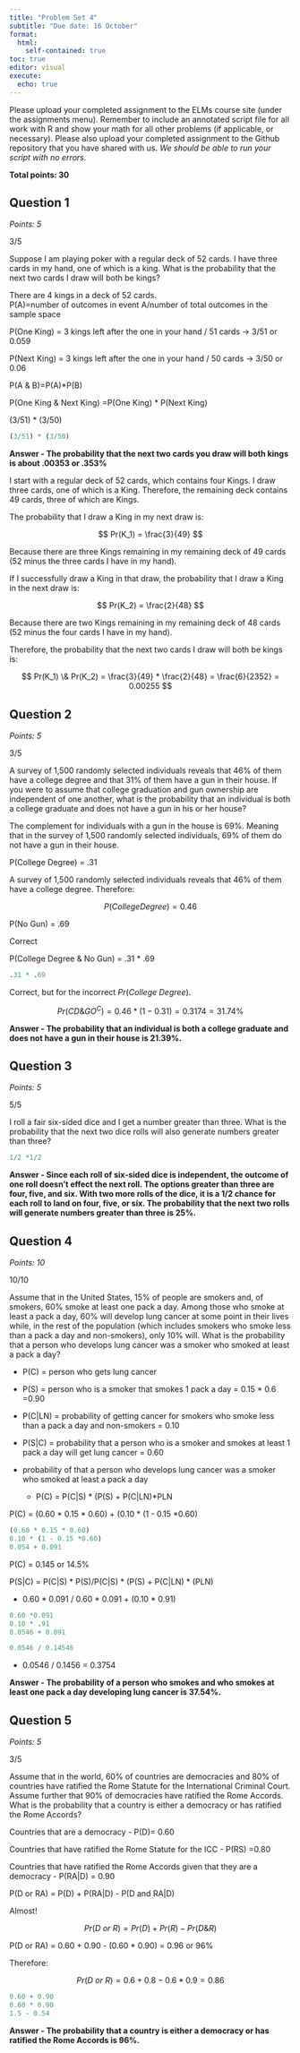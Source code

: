 ```yaml
---
title: "Problem Set 4"
subtitle: "Due date: 16 October"
format: 
  html:
    self-contained: true
toc: true
editor: visual
execute: 
  echo: true
---
```


Please upload your completed assignment to the ELMs course site (under the assignments menu). Remember to include an annotated script file for all work with R and show your math for all other problems (if applicable, or necessary). Please also upload your completed assignment to the Github repository that you have shared with us. *We should be able to run your script with no errors.*

**Total points: 30**

## Question 1

*Points: 5*

::: {.callout-tip title="HG comments"}
3/5
:::

Suppose I am playing poker with a regular deck of 52 cards. I have three cards in my hand, one of which is a king. What is the probability that the next two cards I draw will both be kings?

There are 4 kings in a deck of 52 cards.\
P(A)=number of outcomes in event A/number of total outcomes in the sample space

P(One King) = 3 kings left after the one in your hand / 51 cards -\> 3/51 or 0.059

P(Next King) = 3 kings left after the one in your hand / 50 cards -\> 3/50 or 0.06

P(A & B)=P(A)\*P(B)

P(One King & Next King) =P(One King) \* P(Next King)

(3/51) \* (3/50)

```r
(3/51) * (3/50)
```

**Answer - The probability that the next two cards you draw will both kings is about .00353 or .353%**

::: {.callout-tip title="HG comments"}
I start with a regular deck of 52 cards, which contains four Kings. I draw three cards, one of which is a King. Therefore, the remaining deck contains 49 cards, three of which are Kings.

The probability that I draw a King in my next draw is:

$$
Pr(K_1) = \frac{3}{49}
$$

Because there are three Kings remaining in my remaining deck of 49 cards (52 minus the three cards I have in my hand).

If I successfully draw a King in that draw, the probability that I draw a King in the next draw is:

$$
Pr(K_2) = \frac{2}{48}
$$

Because there are two Kings remaining in my remaining deck of 48 cards (52 minus the four cards I have in my hand).

Therefore, the probability that the next two cards I draw will both be kings is:

$$
Pr(K_1) \& Pr(K_2) = \frac{3}{49} * \frac{2}{48} = \frac{6}{2352} = 0.00255
$$
:::

## Question 2

*Points: 5*

::: {.callout-tip title="HG comments"}
3/5
:::

A survey of 1,500 randomly selected individuals reveals that 46% of them have a college degree and that 31% of them have a gun in their house. If you were to assume that college graduation and gun ownership are independent of one another, what is the probability that an individual is both a college graduate and does not have a gun in his or her house?

The complement for individuals with a gun in the house is 69%. Meaning that in the survey of 1,500 randomly selected individuals, 69% of them do not have a gun in their house.

P(College Degree) = .31

::: {.callout-tip title="HG comments"}
A survey of 1,500 randomly selected individuals reveals that 46% of them have a college degree. Therefore:

$$
P(College Degree) = 0.46
$$
:::

P(No Gun) = .69

::: {.callout-tip title="HG comments"}
Correct
:::

P(College Degree & No Gun) = .31 \* .69

```r
.31 * .69
```

::: {.callout-tip title="HG comments"}
Correct, but for the incorrect $Pr(College\ Degree)$.

$$
Pr(CD \& GO^C) = 0.46 * (1 - 0.31) = 0.3174 = 31.74\%
$$
:::

**Answer - The probability that an individual is both a college graduate and does not have a gun in their house is 21.39%.**

## Question 3

*Points: 5*

::: {.callout-tip title="HG comments"}
5/5
:::

I roll a fair six-sided dice and I get a number greater than three. What is the probability that the next two dice rolls will also generate numbers greater than three?

```r
1/2 *1/2 
```

**Answer - Since each roll of six-sided dice is independent, the outcome of one roll doesn't effect the next roll. The options greater than three are four, five, and six. With two more rolls of the dice, it is a 1/2 chance for each roll to land on four, five, or six. The probability that the next two rolls will generate numbers greater than three is 25%.**

## Question 4

*Points: 10*

::: {.callout-tip title="HG comments"}
10/10
:::

Assume that in the United States, 15% of people are smokers and, of smokers, 60% smoke at least one pack a day. Among those who smoke at least a pack a day, 60% will develop lung cancer at some point in their lives while, in the rest of the population (which includes smokers who smoke less than a pack a day and non-smokers), only 10% will. What is the probability that a person who develops lung cancer was a smoker who smoked at least a pack a day?

-   P(C) = person who gets lung cancer

-   P(S) = person who is a smoker that smokes 1 pack a day = 0.15 \* 0.6 =0.90

-   P(C\|LN) = probability of getting cancer for smokers who smoke less than a pack a day and non-smokers = 0.10

-   P(S\|C) = probability that a person who is a smoker and smokes at least 1 pack a day will get lung cancer = 0.60

-   probability of that a person who develops lung cancer was a smoker who smoked at least a pack a day

    -   P(C) = P(C\|S) \* (P(S) + P(C\|LN)\*PLN

P(C) = (0.60 \* 0.15 \* 0.60) + (0.10 \* (1 - 0.15 \*0.60)

```r
(0.60 * 0.15 * 0.60)
0.10 * (1 - 0.15 *0.60) 
0.054 + 0.091
```

P(C) = 0.145 or 14.5%

P(S\|C) = P(C\|S) \* P(S)/P(C\|S) \* (P(S) + P(C\|LN) \* (PLN)

-   0.60 \* 0.091 / 0.60 \* 0.091 + (0.10 \* 0.91)

```r
0.60 *0.091
0.10 * .91
0.0546 + 0.091
```

```r
0.0546 / 0.14546
```

-   0.0546 / 0.1456 = 0.3754

**Answer - The probability of a person who smokes and who smokes at least one pack a day developing lung cancer is 37.54%.**

## Question 5

*Points: 5*

::: {.callout-tip title="HG comments"}
3/5
:::

Assume that in the world, 60% of countries are democracies and 80% of countries have ratified the Rome Statute for the International Criminal Court. Assume further that 90% of democracies have ratified the Rome Accords. What is the probability that a country is either a democracy or has ratified the Rome Accords?

Countries that are a democracy - P(D)= 0.60

Countries that have ratified the Rome Statute for the ICC - P(RS) =0.80

Countries that have ratified the Rome Accords given that they are a democracy - P(RA\|D) = 0.90

P(D or RA) = P(D) + P(RA\|D) - P(D and RA\|D)

:::{.callout-tip title="HG comments"}
Almost! 

$$
Pr(D\ or\ R) = Pr(D) + Pr(R) - Pr(D \& R)
$$
:::

P(D or RA) = 0.60 + 0.90 - (0.60 \* 0.90) = 0.96 or 96%

:::{.callout-tip title="HG comments"}
Therefore:  

$$
Pr(D\ or\ R) = 0.6+0.8-0.6*0.9 = 0.86
$$
:::

```r
0.60 + 0.90 
0.60 * 0.90
1.5 - 0.54
```

**Answer - The probability that a country is either a democracy or has ratified the Rome Accords is 96%.**
